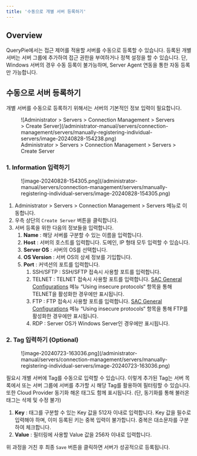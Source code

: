 ```yaml
---
title: '수동으로 개별 서버 등록하기'
---
```


## Overview

QueryPie에서는 접근 제어를 적용할 서버를 수동으로 등록할 수 있습니다. 등록된 개별 서버는 서버 그룹에 추가하여 접근 권한을 부여하거나 정책 설정을 할 수 있습니다. 단, Windows 서버의 경우 수동 등록이 불가능하며, Server Agent 연동을 통한 자동 등록만 가능합니다.


## 수동으로 서버 등록하기

개별 서버를 수동으로 등록하기 위해서는 서버의 기본적인 정보 입력이 필요합니다.

<figure data-layout="center" data-align="center">
![Administrator &gt; Servers &gt; Connection Management &gt; Servers &gt; Create Server](/administrator-manual/servers/connection-management/servers/manually-registering-individual-servers/image-20240828-154238.png)
<figcaption>
Administrator &gt; Servers &gt; Connection Management &gt; Servers &gt; Create Server
</figcaption>
</figure>

### 1. Information 입력하기

<figure data-layout="center" data-align="center">
![image-20240828-154305.png](/administrator-manual/servers/connection-management/servers/manually-registering-individual-servers/image-20240828-154305.png)
</figure>

1. Administrator &gt; Servers &gt; Connection Management &gt; Servers 메뉴로 이동합니다.
2. 우측 상단의 `Create Server` 버튼을 클릭합니다.
3. 서버 등록을 위한 다음의 정보들을 입력합니다.
    1.  **Name**  : 해당 서버를 구분할 수 있는 이름을 입력합니다.
    2.  **Host**  : 서버의 호스트를 입력합니다. 도메인, IP 형태 모두 입력할 수 있습니다. 
    3.  **Server OS**  : 서버의 OS를 선택합니다. 
    4.  **OS Version** : 서버 OS의 상세 정보를 기입합니다.
    5.  **Port**  : 커넥션의 포트를 입력합니다. 
        1. SSH/SFTP : SSH/SFTP 접속시 사용할 포트를 입력합니다.
        2. TELNET : TELNET 접속시 사용할 포트를 입력합니다. [SAC General Configurations](../../sac-general-configurations) 메뉴 “Using insecure protocols“ 항목을 통해 TELNET을 활성화한 경우에만 표시됩니다.
        3. FTP : FTP 접속시 사용할 포트를 입력합니다. [SAC General Configurations](../../sac-general-configurations) 메뉴 “Using insecure protocols“ 항목을 통해 FTP를 활성화한 경우에만 표시됩니다.
        4. RDP : Server OS가 Windows Server인 경우에만 표시됩니다.

### 2. Tag 입력하기 (Optional)

<figure data-layout="center" data-align="center">
![image-20240723-163036.png](/administrator-manual/servers/connection-management/servers/manually-registering-individual-servers/image-20240723-163036.png)
</figure>

필요시 개별 서버에 Tag를 수동으로 입력할 수 있습니다. 이렇게 추가된 Tag는 서버 목록에서 또는 서버 그룹에 서버를 추가할 시 해당 Tag를 활용하여 필터링할 수 있습니다. 또한 Cloud Provider 동기화 해온 태그도 함께 표시됩니다. (단, 동기화를 통해 불러온 태그는 삭제 및 수정 불가)

1.  **Key**  : 태그를 구분할 수 있는 Key 값을 512자 이내로 입력합니다. Key 값을 필수로 입력해야 하며, 이미 등록된 키는 중복 입력이 불가합니다. 중복은 대소문자를 구분하여 체크합니다. 
2.  **Value**  : 필터링에 사용할 Value 값을 256자 이내로 입력합니다.

위 과정을 거친 후 최종 `Save` 버튼을 클릭하면 서버가 성공적으로 등록됩니다.


